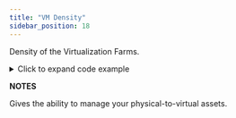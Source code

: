 ```yaml
---
title: "VM Density"
sidebar_position: 18
---
```


Density of the Virtualization Farms.

<details>
  <summary>Click to expand code example</summary>

```sql
WITH a AS (
  SELECT
    h.last_discovered AS host_last_discovered,
    dcm.device_name AS vm_manager_name,
    h.device_name AS host_device_name,
    h.os_name AS host_os_name,
    h.total_cores AS host_total_cores,
    h.ram_mb AS host_ram_mb,
    dcm.cloud_instance_name,
    COUNT(1) AS vm_count_allocated,
    SUM(dc.total_cores) AS total_vcores_allocated,
    SUM(dc.ram_mb) AS total_ram_mb_allocated,
    SUM(
      CASE
        WHEN dc.in_service = TRUE THEN 1
        ELSE 0
      END
    ) AS vm_count_in_service,
    SUM(
      CASE
        WHEN dc.in_service = TRUE THEN dc.total_cpus * COALESCE(dc.core_per_cpu, 1)
        ELSE 0
      END
    ) AS total_vcores_in_service,
    SUM(
      CASE
        WHEN dc.in_service = TRUE THEN dc.ram_mb
        ELSE 0
      END
    ) AS total_ram_mb_in_service,
    STRING_AGG(dc.device_name, ' | ') AS vms_allocated,
    STRING_AGG(
      CASE
        WHEN dc.in_service = TRUE THEN dc.device_name
        ELSE NULL
      END,
      ' | '
    ) AS vms_in_service
  FROM view_dbb_compute_v2 dc
  INNER JOIN view_dbb_compute_v2 h
    ON h.device_fk = dc.virtual_host_device_fk
  LEFT JOIN view_dbb_compute_v2 dcm
    ON dcm.device_fk = dc.vm_manager_device_fk
  WHERE dc.device_type = 'virtual'
    AND dc.network_device = 'f'
  GROUP BY
    h.device_name,
    h.os_name,
    dcm.device_name,
    h.total_cores,
    h.ram_mb,
    h.last_discovered,
    dcm.cloud_instance_name
)
SELECT
  a.*,
  ROUND(
    CASE
      WHEN a.host_total_cores = 0 THEN NULL
      ELSE 100.0000 * a.total_vcores_allocated / a.host_total_cores
    END,
    2
  ) AS cores_percent_allocated,
  ROUND(
    CASE
      WHEN a.host_ram_mb = 0 THEN NULL
      ELSE 100.0000 * a.total_ram_mb_allocated::DECIMAL / a.host_ram_mb::DECIMAL
    END,
    2
  ) AS ram_percent_allocated,
  ROUND(
    CASE
      WHEN a.host_total_cores = 0 THEN NULL
      ELSE 100.0000 * a.total_vcores_in_service / a.host_total_cores
    END,
    2
  ) AS cores_percent_in_service,
  ROUND(
    CASE
      WHEN a.host_ram_mb = 0 THEN NULL
      ELSE 100.0000 * a.total_ram_mb_in_service::DECIMAL / a.host_ram_mb::DECIMAL
    END,
    2
  ) AS ram_percent_in_service
FROM a
ORDER BY
  host_device_name,
  host_os_name,
  vm_manager_name,
  vm_count_in_service,
  host_last_discovered
```
</details>

**NOTES**

Gives the ability to manage your physical-to-virtual assets.
